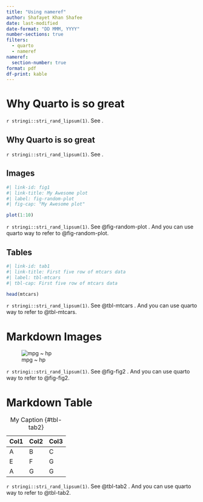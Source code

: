 ```yaml
---
title: "Using nameref"
author: Shafayet Khan Shafee
date: last-modified
date-format: "DD MMM, YYYY"
number-sections: true
filters: 
  - quarto
  - nameref
nameref:
  section-number: true
format: pdf
df-print: kable
---
```


# Why Quarto is so great {#sec-stack}

`r stringi::stri_rand_lipsum(1)`. See \nameref{sec-stack}.

## Why Quarto is so great {#how}

`r stringi::stri_rand_lipsum(1)`. See \nameref{how}.

## Images

```r
#| link-id: fig1
#| link-title: My Awesome plot
#| label: fig-random-plot
#| fig-cap: "My Awesome plot"

plot(1:10)
```

`r stringi::stri_rand_lipsum(1)`. See @fig-random-plot \nameref{fig1}. And you can use quarto way to refer to @fig-random-plot. 

## Tables

```r
#| link-id: tab1
#| link-title: First five row of mtcars data
#| label: tbl-mtcars
#| tbl-cap: First five row of mtcars data

head(mtcars)
```

`r stringi::stri_rand_lipsum(1)`. See @tbl-mtcars \nameref{tab1}. And you can use quarto way to refer to @tbl-mtcars.


# Markdown Images


::: {.link link-id="fig2" link-title="Scatter plot"}

![mpg ~ hp](images/mpg.png){#fig-fig2}

:::

`r stringi::stri_rand_lipsum(1)`. See @fig-fig2 \nameref{fig2}. And you can use quarto way to refer to @fig-fig2.


# Markdown Table


::: {.link link-id="tab2" link-title="Markdown table"}

| Col1 | Col2 | Col3 |
|------|------|------|
| A    | B    | C    |
| E    | F    | G    |
| A    | G    | G    |

: My Caption {#tbl-tab2}

:::

`r stringi::stri_rand_lipsum(1)`. See @tbl-tab2 \nameref{tab2}. And you can use quarto way to refer to @tbl-tab2.